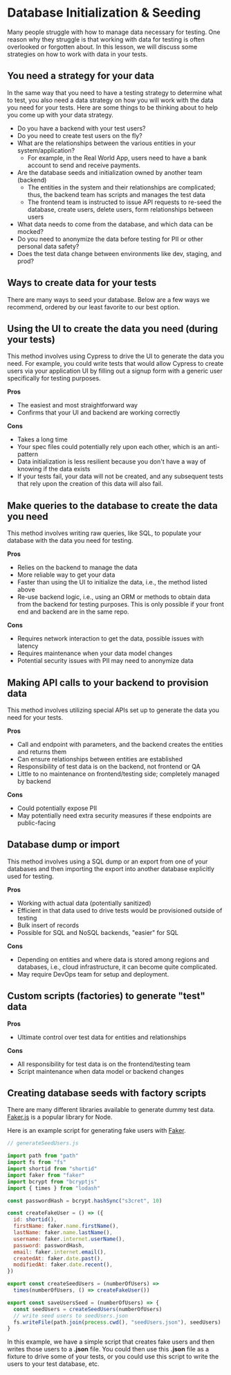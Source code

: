 # Database Initialization & Seeding

Many people struggle with how to manage data necessary for testing. One reason why they struggle is that working with data for testing is often overlooked or forgotten about. In this lesson, we will discuss some strategies on how to work with data in your tests.

## You need a strategy for your data

In the same way that you need to have a testing strategy to determine what to test, you also need a data strategy on how you will work with the data you need for your tests. Here are some things to be thinking about to help you come up with your data strategy.

- Do you have a backend with your test users?
- Do you need to create test users on the fly?
- What are the relationships between the various entities in your system/application?
  - For example, in the Real World App, users need to have a bank account to send and receive payments.
- Are the database seeds and initialization owned by another team (backend)
  - The entities in the system and their relationships are complicated; thus, the backend team has scripts and manages the test data
  - The frontend team is instructed to issue API requests to re-seed the database, create users, delete users, form relationships between users
- What data needs to come from the database, and which data can be mocked?
- Do you need to anonymize the data before testing for PII or other personal data safety?
- Does the test data change between environments like dev, staging, and prod?

## Ways to create data for your tests

There are many ways to seed your database. Below are a few ways we recommend, ordered by our least favorite to our best option.

## Using the UI to create the data you need (during your tests)

This method involves using Cypress to drive the UI to generate the data you need. For example, you could write tests that would allow Cypress to create users via your application UI by filling out a signup form with a generic user specifically for testing purposes.

**Pros**

- The easiest and most straightforward way
- Confirms that your UI and backend are working correctly

**Cons**

- Takes a long time
- Your spec files could potentially rely upon each other, which is an anti-pattern
- Data initialization is less resilient because you don't have a way of knowing if the data exists
- If your tests fail, your data will not be created, and any subsequent tests that rely upon the creation of this data will also fail.

## Make queries to the database to create the data you need

This method involves writing raw queries, like SQL, to populate your database with the data you need for testing.

**Pros**

- Relies on the backend to manage the data
- More reliable way to get your data
- Faster than using the UI to initialize the data, i.e., the method listed above
- Re-use backend logic, i.e., using an ORM or methods to obtain data from the backend for testing purposes. This is only possible if your front end and backend are in the same repo.

**Cons**

- Requires network interaction to get the data, possible issues with latency
- Requires maintenance when your data model changes
- Potential security issues with PII may need to anonymize data

## Making API calls to your backend to provision data

This method involves utilizing special APIs set up to generate the data you need for your tests.

**Pros**

- Call and endpoint with parameters, and the backend creates the entities and returns them
- Can ensure relationships between entities are established
- Responsibility of test data is on the backend, not frontend or QA
- Little to no maintenance on frontend/testing side; completely managed by backend

**Cons**

- Could potentially expose PII
- May potentially need extra security measures if these endpoints are public-facing

## Database dump or import

This method involves using a SQL dump or an export from one of your databases and then importing the export into another database explicitly used for testing.

**Pros**

- Working with actual data (potentially sanitized)
- Efficient in that data used to drive tests would be provisioned outside of testing
- Bulk insert of records
- Possible for SQL and NoSQL backends, "easier" for SQL

**Cons**

- Depending on entities and where data is stored among regions and databases, i.e., cloud infrastructure, it can become quite complicated.
- May require DevOps team for setup and deployment.

## Custom scripts (factories) to generate "test" data

**Pros**

- Ultimate control over test data for entities and relationships

**Cons**

- All responsibility for test data is on the frontend/testing team
- Script maintenance when data model or backend changes

## Creating database seeds with factory scripts

There are many different libraries available to generate dummy test data. [Faker.js](https://www.npmjs.com/package/@faker-js/faker) is a popular library for Node.

Here is an example script for generating fake users with [Faker](https://www.npmjs.com/package/@faker-js/faker).

```js
// generateSeedUsers.js

import path from "path"
import fs from "fs"
import shortid from "shortid"
import faker from "faker"
import bcrypt from "bcryptjs"
import { times } from "lodash"

const passwordHash = bcrypt.hashSync("s3cret", 10)

const createFakeUser = () => ({
  id: shortid(),
  firstName: faker.name.firstName(),
  lastName: faker.name.lastName(),
  username: faker.internet.userName(),
  password: passwordHash,
  email: faker.internet.email(),
  createdAt: faker.date.past(),
  modifiedAt: faker.date.recent(),
})

export const createSeedUsers = (numberOfUsers) =>
  times(numberOfUsers, () => createFakeUser())

export const saveUsersSeed = (numberOfUsers) => {
  const seedUsers = createSeedUsers(numberOfUsers)
  // write seed users to seedUsers.json
  fs.writeFile(path.join(process.cwd(), "seedUsers.json"), seedUsers)
}
```

In this example, we have a simple script that creates fake users and then writes those users to a **.json** file. You could then use this **.json** file as a fixture to drive some of your tests, or you could use this script to write the users to your test database, etc.

